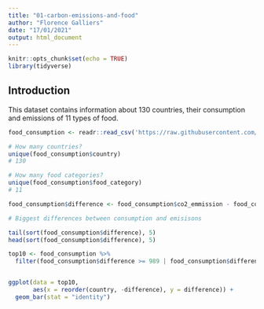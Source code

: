 ```yaml
---
title: "01-carbon-emissions-and-food"
author: "Florence Galliers"
date: "17/01/2021"
output: html_document
---
```


```r
knitr::opts_chunk$set(echo = TRUE)
library(tidyverse)
```

## Introduction

This dataset contains information about 130 countries, their consumption and emissions of 11 types of food.


```r
food_consumption <- readr::read_csv('https://raw.githubusercontent.com/rfordatascience/tidytuesday/master/data/2020/2020-02-18/food_consumption.csv')

# How many countries?
unique(food_consumption$country)
# 130

# How many food categories?
unique(food_consumption$food_category)
# 11

food_consumption$difference <- food_consumption$co2_emmission - food_consumption$consumption

# Biggest differences between consumption and emisisons

tail(sort(food_consumption$difference), 5)
head(sort(food_consumption$difference), 5)

top10 <- food_consumption %>%
  filter(food_consumption$difference >= 989 | food_consumption$difference <= -132)


ggplot(data = top10,
       aes(x = reorder(country, -difference), y = difference)) +
  geom_bar(stat = "identity")

```


